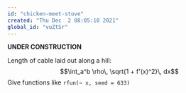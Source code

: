 ```yaml
---
id: "chicken-meet-stove"
created: "Thu Dec  2 08:05:10 2021"
global_id: "vuZtSr"
---
```


**UNDER CONSTRUCTION**

Length of cable laid out along a hill: $$\int_a^b \rho\, \sqrt{1 + f'(x)^2}\,  dx$$ Give functions like `rfun(~ x, seed = 633)`
